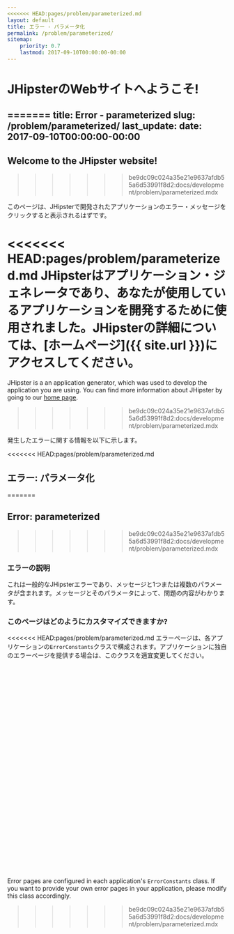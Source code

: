 ```yaml
---
<<<<<<< HEAD:pages/problem/parameterized.md
layout: default
title: エラー - パラメータ化
permalink: /problem/parameterized/
sitemap:
    priority: 0.7
    lastmod: 2017-09-10T00:00:00-00:00
---
```


# <i class="fa fa-map-signs"></i>JHipsterのWebサイトへようこそ!
=======
title: Error - parameterized
slug: /problem/parameterized/
last_update:
  date: 2017-09-10T00:00:00-00:00
---

## Welcome to the JHipster website!
>>>>>>> be9dc09c024a35e21e9637afdb55a6d53991f8d2:docs/development/problem/parameterized.mdx

このページは、JHipsterで開発されたアプリケーションのエラー・メッセージをクリックすると表示されるはずです。

<<<<<<< HEAD:pages/problem/parameterized.md
JHipsterはアプリケーション・ジェネレータであり、あなたが使用しているアプリケーションを開発するために使用されました。JHipsterの詳細については、[ホームページ]({{ site.url }})にアクセスしてください。
=======
JHipster is a an application generator, which was used to develop the application you are using. You can find more information about JHipster by going to our [home page](/).
>>>>>>> be9dc09c024a35e21e9637afdb55a6d53991f8d2:docs/development/problem/parameterized.mdx

発生したエラーに関する情報を以下に示します。

<<<<<<< HEAD:pages/problem/parameterized.md
## <i class="fa fa-warning"></i> エラー: パラメータ化
=======

## Error: parameterized
>>>>>>> be9dc09c024a35e21e9637afdb55a6d53991f8d2:docs/development/problem/parameterized.mdx

### エラーの説明

これは一般的なJHipsterエラーであり、メッセージと1つまたは複数のパラメータが含まれます。メッセージとそのパラメータによって、問題の内容がわかります。

### このページはどのようにカスタマイズできますか?

<<<<<<< HEAD:pages/problem/parameterized.md
エラーページは、各アプリケーションの`ErrorConstants`クラスで構成されます。アプリケーションに独自のエラーページを提供する場合は、このクラスを適宜変更してください。

<br><br><br><br><br><br><br><br><br><br><br><br><br>
=======
Error pages are configured in each application's `ErrorConstants` class. If you want to provide your own error pages in your application, please modify this class accordingly.
>>>>>>> be9dc09c024a35e21e9637afdb55a6d53991f8d2:docs/development/problem/parameterized.mdx
